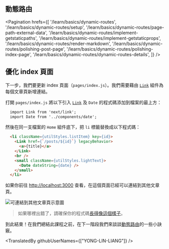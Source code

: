 ## 動態路由

<Pagination
  hrefs={[
    '/learn/basics/dynamic-routes',
    '/learn/basics/dynamic-routes/setup',
    '/learn/basics/dynamic-routes/page-path-external-data',
    '/learn/basics/dynamic-routes/implement-getstaticpaths',
    '/learn/basics/dynamic-routes/implement-getstaticprops',
    '/learn/basics/dynamic-routes/render-markdown',
    '/learn/basics/dynamic-routes/polishing-post-page',
    '/learn/basics/dynamic-routes/polishing-index-page',
    '/learn/basics/dynamic-routes/dynamic-routes-details',
  ]}
/>

## 優化 index 頁面

下一步，我們要更新 index 頁面（`pages/index.js`）。我們需要藉由 [`Link`](/docs/api-reference/next/link) 組件為每個文章頁新增連結。

打開 `pages/index.js` 將以下引入 [`Link`](/docs/api-reference/next/link) 及 `Date` 的程式碼添加到檔案的最上方：

```html
  import Link from 'next/link';
  import Date from '../components/date';
```

然後在同一支檔案的 `Home` 組件底下，把 `li` 標籤替換成以下程式碼：

```html
  <li className={utilStyles.listItem} key={id}>
    <Link href={`/posts/${id}`} legacyBehavior>
      <a>{title}</a>
    </Link>
    <br />
    <small className={utilStyles.lightText}>
      <Date dateString={date} />
    </small>
  </li>
```

如果你前往 [http://localhost:3000](http://localhost:3000) 查看，在這個頁面已經可以連結到其他文章頁。

![可連結到其他文章頁示意圖](https://nextjs.org/static/images/learn/dynamic-routes/links.png "可連結到其他文章頁示意圖")

> 如果哪裡出錯了，請確保你的程式碼[長得像這個樣子](https://github.com/vercel/next-learn/tree/master/basics/dynamic-routes-starter)。

到此結束！在我們總結此課程之前，在下一階段我們來談談[動態路由](/docs/routing/dynamic-routes)的一些小訣竅。

<TranslatedBy githubUserNames={["YONG-LIN-LIANG"]} />